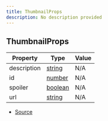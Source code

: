 ```yaml
---
title: ThumbnailProps
description: No description provided
---
```


## ThumbnailProps

| Property | Type | Value |
| ----------- | ----------- | ----------- |
| description | [string](https://developer.mozilla.org/en-US/docs/Web/JavaScript/Reference/Global_Objects/String) | N/A |
| id | [number](https://developer.mozilla.org/en-US/docs/Web/JavaScript/Reference/Global_Objects/Number) | N/A |
| spoiler | [boolean](https://developer.mozilla.org/en-US/docs/Web/JavaScript/Reference/Global_Objects/Boolean) | N/A |
| url | [string](https://developer.mozilla.org/en-US/docs/Web/JavaScript/Reference/Global_Objects/String) | N/A |


- [Source](https://github.com/underctrl-io/commandkit/blob/141d1404ab18a8e659209a0fab65466bf3b6dd85/packages/commandkit/src/components/v2/section.ts#L35)
